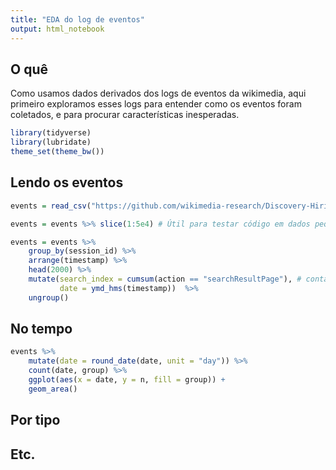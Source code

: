 ```yaml
---
title: "EDA do log de eventos"
output: html_notebook
---
```


## O quê

Como usamos dados derivados dos logs de eventos da wikimedia, aqui primeiro exploramos esses logs para entender como os eventos foram coletados, e para procurar características inesperadas. 

```r
library(tidyverse)
library(lubridate)
theme_set(theme_bw())
```

## Lendo os eventos

```r
events = read_csv("https://github.com/wikimedia-research/Discovery-Hiring-Analyst-2016/raw/master/events_log.csv.gz")

events = events %>% slice(1:5e4) # Útil para testar código em dados pequenos. Comente na hora de processá-los para valer.

events = events %>% 
    group_by(session_id) %>% 
    arrange(timestamp) %>%
    head(2000) %>%
    mutate(search_index = cumsum(action == "searchResultPage"), # contador de buscas na sessão.
           date = ymd_hms(timestamp))  %>% 
    ungroup()
```

## No tempo


```r
events %>% 
    mutate(date = round_date(date, unit = "day")) %>% 
    count(date, group) %>% 
    ggplot(aes(x = date, y = n, fill = group)) + 
    geom_area()
```

## Por tipo

## Etc.